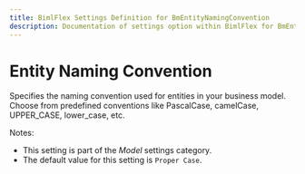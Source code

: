 ---
title: BimlFlex Settings Definition for BmEntityNamingConvention
description: Documentation of settings option within BimlFlex for BmEntityNamingConvention
---
<head>
  <meta name="varigenceProduct" content="BimlFlex"></meta>
  <meta name="varigenceArticleType" content="Reference"></meta>
</head>


# Entity Naming Convention

Specifies the naming convention used for entities in your business model. Choose from predefined conventions like PascalCase, camelCase, UPPER_CASE, lower_case, etc.

Notes:

* This setting is part of the *Model* settings category.
* The default value for this setting is `Proper Case`.
